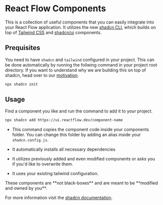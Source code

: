 
# React Flow Components

This is a collection of useful components that you can easily integrate into your React Flow application. It utilizes the new [shadcn CLI](https://ui.shadcn.com/docs/cli), which builds on top of [Tailwind CSS](https://tailwindcss.com/) and [shadcn/ui](https://ui.shadcn.com/) components.

## Prequisites

You need to have `shadcn` and `tailwind` configured in your project. This can be done automatically by running the follwing command in your project root directory. If you want to understand why we are building this on top of shadcn, head over to our [motivation](#motivation).

```bash copy
npx shadcn init
```

## Usage

Find a component you like and run the command to add it to your project.

```bash copy
npx shadcn add https://ui.reactflow.dev/component-name
```

- This command copies the component code inside your components folder. You can change this folder by adding an alias inside your `shadcn.config.js`.

- It automatically installs all necessary dependencies

- It utilizes previously added and even modified components or asks you if you'd like to overwrite them.

- It uses your existing tailwind configuration.

<Callout type="info">
  These components are **not black-boxes** and are meant to be **modified and
  owned by you**.
</Callout>

For more information visit the [shadcn documentation](https://ui.shadcn.com/docs).

